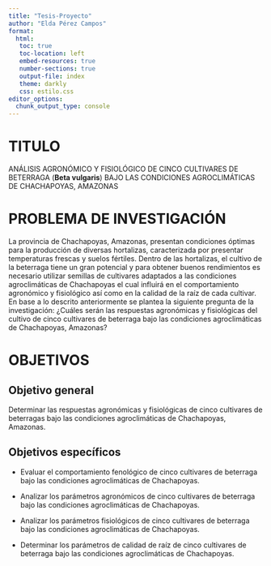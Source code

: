 ```yaml
---
title: "Tesis-Proyecto"
author: "Elda Pérez Campos"
format:
  html:
   toc: true
   toc-location: left
   embed-resources: true
   number-sections: true
   output-file: index
   theme: darkly
   css: estilo.css
editor_options: 
  chunk_output_type: console
---
```


# TITULO

ANÁLISIS AGRONÓMICO Y FISIOLÓGICO DE CINCO CULTIVARES DE BETERRAGA (**Beta vulgaris**) BAJO LAS CONDICIONES AGROCLIMÁTICAS DE CHACHAPOYAS, AMAZONAS

# PROBLEMA DE INVESTIGACIÓN

La provincia de Chachapoyas, Amazonas, presentan condiciones óptimas para la producción de diversas hortalizas, caracterizada por presentar temperaturas frescas y suelos fértiles. Dentro de las hortalizas, el cultivo de la beterraga tiene un gran potencial y para obtener buenos rendimientos es necesario utilizar semillas de cultivares adaptados a las condiciones agroclimáticas de Chachapoyas el cual influirá en el comportamiento agronómico y fisiológico así como en la calidad de la raíz de cada cultivar.
En base a lo descrito anteriormente se plantea la siguiente pregunta de la investigación:
 ¿Cuáles serán las respuestas agronómicas y fisiológicas del cultivo de cinco cultivares de beterraga bajo las condiciones agroclimáticas de Chachapoyas, Amazonas?

# OBJETIVOS

## Objetivo general

Determinar las respuestas agronómicas y fisiológicas de cinco cultivares de beterragas bajo las condiciones agroclimáticas de Chachapoyas, Amazonas.

## Objetivos específicos

- Evaluar el comportamiento fenológico de cinco cultivares de beterraga bajo las condiciones agroclimáticas de Chachapoyas.


- Analizar los parámetros agronómicos de cinco cultivares de beterraga bajo las condiciones agroclimáticas de Chachapoyas.


- Analizar los parámetros fisiológicos de cinco cultivares de beterraga bajo las condiciones agroclimáticas de Chachapoyas.


- Determinar los parámetros de calidad de raíz de cinco cultivares de beterraga bajo las condiciones agroclimáticas de Chachapoyas.






